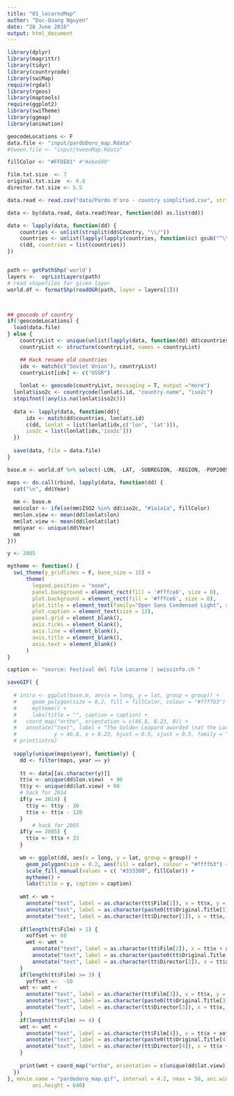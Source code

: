 ```yaml
---
title: "01_locarnoMap"
author: "Duc-Quang Nguyen"
date: "28 June 2016"
output: html_document
---
```


```r
library(dplyr)
library(magrittr)
library(tidyr)
library(countrycode)
library(swiMap)
require(rgdal)
library(rgeos)
library(maptools)
require(ggplot2)
library(swiTheme)
library(ggmap)
library(animation)

geocodeLocations <- F
data.file <- "input/pardoDoro_map.Rdata"
#tween.file <- "input/tweenMap.Rdata"

fillColor <- "#FFDE01" #"#e6e600"

film.txt.size  <- 7
original.txt.size  <- 6.6 
director.txt.size <- 5.5

```

```r
data.read <- read.csv("data/Pardo d'oro - country simplified.csv", stringsAsFactors = F)

data <- by(data.read, data.read$Year, function(dd) as.list(dd))

data <- lapply(data, function(dd) {
	countries <- unlist(strsplit(dd$Country, "\\/"))
	countries <- unlist(lapply(lapply(countries, function(cc) gsub("^\\s+", "", cc)), function(cc) gsub("\\s+$", "", cc)))
	c(dd, countries = list(countries))
})


path <- getPathShp('world')
layers <-  ogrListLayers(path)
# read shapefiles for given layer
world.df <- formatShp(readOGR(path, layer = layers[1]))



## geocode of country
if(!geocodeLocations) {
  load(data.file)
} else {
	countryList <- unique(unlist(lapply(data, function(dd) dd$countries)))
	countryList <- structure(countryList, names = countryList)

	## Hack rename old countries
	idx <- match(c('Soviet Union'), countryList)
	countryList[idx] <- c("USSR")
	
	lonlat <- geocode(countryList, messaging = T, output ="more")
  lonlat$iso2c <- countrycode(lonlat$.id, "country.name", "iso2c")
  stopifnot(!any(is.na(lonlat$iso2c)))
  
  data <- lapply(data, function(dd){
	  idx <- match(dd$countries, lonlat$.id)
	  c(dd, lonlat = list(lonlat[idx,c('lon', 'lat')]), 
	  iso2c = list(lonlat[idx,'iso2c']))
  })
  
  save(data, file = data.file)
}

```

```r
base.m <- world.df %>% select(-LON, -LAT, -SUBREGION, -REGION, -POP2005, -AREA, -UN, -ISO3, -FIPS, -id, -order, -NAME, -piece)

maps <- do.call(rbind, lapply(data, function(dd) {
  cat("\n", dd$Year)
  
  mm <- base.m
  mm$color <- ifelse(mm$ISO2 %in% dd$iso2c, "#1a1a1a", fillColor)
  mm$lon.view <- mean(dd$lonlat$lon)
  mm$lat.view <- mean(dd$lonlat$lat)
  mm$year <- unique(dd$Year)
  mm
}))

y <- 2005

mytheme <- function() {
  swi_theme(y_gridlines = F, base_size = 15) +
      theme(
        legend.position = "none",
        panel.background = element_rect(fill = '#fffce6', size = 0),
        plot.background = element_rect(fill = '#fffce6', size = 0),
        plot.title = element_text(family="Open Sans Condensed Light", size = 54, margin=margin(b = 5), hjust = 0.5, colour = "#4d4200"),
        plot.caption = element_text(size = 12),
        panel.grid = element_blank(),
        axis.ticks = element_blank(),
        axis.line = element_blank(),
        axis.title = element_blank(),
        axis.text = element_blank()
      )
}

caption <- "source: Festival del film Locarno | swissinfo.ch "

saveGIF( {
  
  # intro <- ggplot(base.m, aes(x = long, y = lat, group = group)) +
  #     geom_polygon(size = 0.2, fill = fillColor, colour = "#ffffb3") +
  #     mytheme() + 
  #     labs(title = "", caption = caption) + 
  #   coord_map("ortho", orientation = c(46.8, 8.23, 0)) + 
  #   annotate("text", label = "The Golden Leopard awarded \nat the Locarno film festival since 1968", 
  #            y = 46.8, x = 8.23, hjust = 0.5, vjust = 0.5, family = "Open Sans Condensed Bold", size = 10)
  # print(intro)
  
  sapply(unique(maps$year), function(y) {
    dd <- filter(maps, year == y) 
    
    tt <- data[[as.character(y)]]
    tt$x <- unique(dd$lon.view)  + 90
    tt$y <- unique(dd$lat.view) + 90
    # hack for 2014
    if(y == 2014) {
      tt$y <- tt$y - 30
      tt$x <- tt$x - 120
    }
        # hack for 2005
    if(y == 2005) {
      tt$x <- tt$x + 33
    }
    
    wm <- ggplot(dd, aes(x = long, y = lat, group = group)) +
      geom_polygon(size = 0.2, aes(fill = color), colour = "#ffffb3") +
      scale_fill_manual(values = c( "#333300", fillColor)) +
      mytheme() + 
      labs(title = y, caption = caption)
    
    wmt <- wm +  
      annotate("text", label = as.character(tt$Film[1]), x = tt$x, y = tt$y, family = "Open Sans Condensed Bold", hjust = 0, vjust = 0.8, size = film.txt.size) +
      annotate("text", label = as.character(paste0(tt$Original.Title[1], " (", tt$Country[1], ")")), x = tt$x, y = tt$y, family = "Open Sans Condensed Light", hjust = 0, vjust = -0.5, size = original.txt.size, fontface = 3) + 
      annotate("text", label = as.character(tt$Director[1]), x = tt$x, y = tt$y, family = "Open Sans Condensed Light", hjust = 0, vjust = 2.7, size = director.txt.size) 
    
    if(length(tt$Film) > 1) {
      xoffset <- 60
      wmt <- wmt +  
        annotate("text", label = as.character(tt$Film[2]), x = tt$x + xoffset, y = tt$y, family = "Open Sans Condensed Bold", hjust = 1, vjust = 0.8, size = film.txt.size) +
        annotate("text", label = as.character(paste0(tt$Original.Title[2], " (", tt$Country[2], ")")), x = tt$x + xoffset, y = tt$y, family = "Open Sans Condensed Light", hjust = 1, vjust = -0.5, size = original.txt.size, fontface = 3) + 
        annotate("text", label = as.character(tt$Director[2]), x = tt$x + xoffset, y = tt$y, family = "Open Sans Condensed Light", hjust = 1, vjust = 2.7, size = director.txt.size) 
    }
    if(length(tt$Film) >= 3) { 
      yoffset <-  -50
    wmt <- wmt +  
      annotate("text", label = as.character(tt$Film[3]), x = tt$x, y = tt$y + yoffset, family = "Open Sans Condensed Bold", hjust = 0, vjust = 0.8, size = film.txt.size) +
      annotate("text", label = as.character(paste0(tt$Original.Title[3], " (", tt$Country[3], ")")), x = tt$x, y = tt$y + yoffset, family = "Open Sans Condensed Light", hjust = 0, vjust = -0.5, size = original.txt.size, fontface = 3) + 
      annotate("text", label = as.character(tt$Director[3]), x = tt$x, y = tt$y + yoffset, family = "Open Sans Condensed Light", hjust = 0, vjust = 2.7, size = director.txt.size)
    }
    if(length(tt$Film) >= 4) {   
    wmt <- wmt +  
      annotate("text", label = as.character(tt$Film[4]), x = tt$x + xoffset, y = tt$y + yoffset, family = "Open Sans Condensed Bold", hjust = 1, vjust = 0.8, size = film.txt.size) +
      annotate("text", label = as.character(paste0(tt$Original.Title[4], " (", tt$Country[4], ")")), x = tt$x + xoffset, y = tt$y + yoffset, family = "Open Sans Condensed Light", hjust = 1, vjust = -0.5, size = original.txt.size, fontface = 3) + 
      annotate("text", label = as.character(tt$Director[4]), x = tt$x + xoffset, y = tt$y + yoffset, family = "Open Sans Condensed Light", hjust = 1, vjust = 2.7, size = director.txt.size) 
    }
    
    print(wmt + coord_map("ortho", orientation = c(unique(dd$lat.view), unique(dd$lon.view), 0)))
  }) 
}, movie.name = "pardodoro_map.gif", interval = 4.2, nmax = 50, ani.width = 640,
        ani.height = 640)


```
